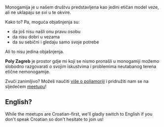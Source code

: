 
<Prose>

Monogamija je u našem društvu predstavljena kao jedini etičan model veze, ali ne uklapaju se svi u te okvire.

Kako to? Pa, moguća objašnjenja su:

- da još nisu našli onu pravu osobu
- da nisu dobri u vezama
- da su sebični i gledaju samo svoje potrebe

Ali to nisu jedina objašnjenja.

**Poly Zagreb** je prostor gdje mi koji se nismo pronašli u monogamiji možemo slobodno razgovarati o svojim iskustvima i problemima neutabanog terena etične nemonogamije.

Zvuči zanimljivo? Možeš naučiti [više o poliamoriji](/polyamory) i pridružiti nam se na sljedećem [meetupu](/meetups)!

<div className="not-prose pt-6">
  <MeetupCard />
</div>

## English?

While the meetups are Croatian-first, we'll gladly switch to English if you don't speak Croatian so don't hesitate to join us!

</Prose>
